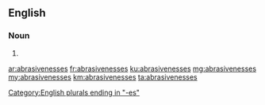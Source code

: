 ==English==

===Noun===
{{head|en}}

# {{plural of|abrasiveness}}

[[Category:English plurals ending in "-es"]]

[[ar:abrasivenesses]]
[[fr:abrasivenesses]]
[[ku:abrasivenesses]]
[[mg:abrasivenesses]]
[[my:abrasivenesses]]
[[km:abrasivenesses]]
[[ta:abrasivenesses]]
